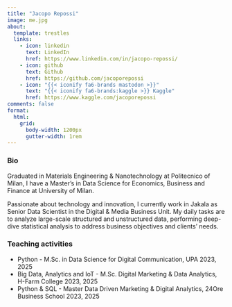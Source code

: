```yaml
---
title: "Jacopo Repossi"
image: me.jpg
about:
  template: trestles
  links:
    - icon: linkedin
      text: LinkedIn
      href: https://www.linkedin.com/in/jacopo-repossi/
    - icon: github
      text: Github
      href: https://github.com/jacoporepossi
    - icon: "{{< iconify fa6-brands mastodon >}}"
      text: "{{< iconify fa6-brands:kaggle >}} Kaggle"
      href: https://www.kaggle.com/jacoporepossi
comments: false
format:
  html:
    grid:
      body-width: 1200px
      gutter-width: 1rem
---
```


### Bio
Graduated in Materials Engineering & Nanotechnology at Politecnico of Milan, I have a Master's in Data Science for Economics, Business and Finance at University of Milan.

Passionate about technology and innovation, I currently work in Jakala as Senior Data Scientist in the Digital & Media Business Unit. My daily tasks are to analyze large-scale structured and unstructured data, performing deep-dive statistical analysis to address business objectives and clients' needs.

### Teaching activities
- Python - M.Sc. in Data Science for Digital Communication, UPA 2023, 2025
- Big Data, Analytics and IoT - M.Sc. Digital Marketing & Data Analytics, H-Farm College 2023, 2025
- Python & SQL - Master Data Driven Marketing & Digital Analytics, 24Ore Business School 2023, 2025